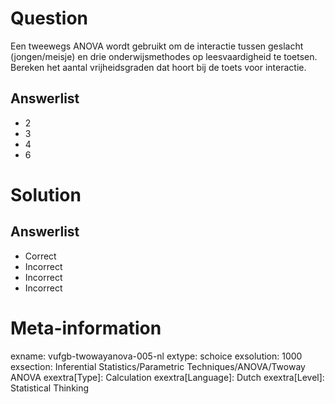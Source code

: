 Question
========
  
Een tweewegs ANOVA wordt gebruikt om de interactie tussen geslacht (jongen/meisje) en drie onderwijsmethodes op leesvaardigheid te toetsen. Bereken het aantal vrijheidsgraden dat hoort bij de toets voor interactie.

  
Answerlist
----------
* 2
* 3
* 4
* 6

Solution
========

Answerlist
----------
* Correct
* Incorrect
* Incorrect
* Incorrect

Meta-information
================
exname: vufgb-twowayanova-005-nl
extype: schoice
exsolution: 1000
exsection: Inferential Statistics/Parametric Techniques/ANOVA/Twoway ANOVA
exextra[Type]: Calculation
exextra[Language]: Dutch
exextra[Level]: Statistical Thinking
